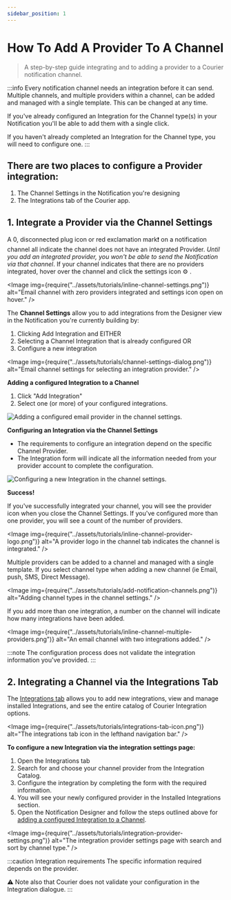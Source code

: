 ```yaml
---
sidebar_position: 1
---
```



# How To Add A Provider To A Channel

> A step-by-step guide integrating and to adding a provider to a Courier notification channel.

:::info Every notification channel needs an integration before it can send.
Multiple channels, and multiple providers within a channel, can be added and managed with a single template. This can be changed at any time.

If you've already configured an Integration for the Channel type(s) in your Notification you'll be able to add them with a single click.

If you haven't already completed an Integration for the Channel type, you will need to configure one.
:::

## There are two places to configure a Provider integration:

1. The Channel Settings in the Notification you're designing
2. The Integrations tab of the Courier app.

## 1. Integrate a Provider via the Channel Settings

A 0, disconnected plug icon or red exclamation mark❗️ on a notification channel all indicate the channel does not have an integrated Provider. _Until you add an integrated provider, you won't be able to send the Notification via that channel_. If your channel indicates that there are no providers integrated, hover over the channel and click the settings icon ⚙️ .

<Image
  img={require("../assets/tutorials/inline-channel-settings.png")}
  alt="Email channel with zero providers integrated and settings icon open on hover."
/>

The **Channel Settings** allow you to add integrations from the Designer view in the Notification you're currently building by:

1. Clicking Add Integration and EITHER
2. Selecting a Channel Integration that is already configured OR
3. Configure a new integration

<Image
  img={require("../assets/tutorials/channel-settings-dialog.png")}
  alt="Email channel settings for selecting an integration provider."
/>

**Adding a configured Integration to a Channel**

1. Click "Add Integration"
2. Select one (or more) of your configured integrations.

<GifWrapper width={1069} height={685} caption="Adding a configured email provider in the channel settings.">

![Adding a configured email provider in the channel settings.](../assets/tutorials/adding-configured-integrations.gif)

</GifWrapper>

**Configuring an Integration via the Channel Settings**

- The requirements to configure an integration depend on the specific Channel Provider.
- The Integration form will indicate all the information needed from your provider account to complete the configuration.

<GifWrapper width={1069} height={685} caption="Configuring a new Integration in the channel settings.">

![Configuring a new Integration in the channel settings.](../assets/tutorials/configuring-an-integration.gif)

</GifWrapper>

**Success!**

If you've successfully integrated your channel, you will see the provider icon when you close the Channel Settings. If you've configured more than one provider, you will see a count of the number of providers.

<Image
  img={require("../assets/tutorials/inline-channel-provider-logo.png")}
  alt="A provider logo in the channel tab indicates the channel is integrated."
/>

Multiple providers can be added to a channel and managed with a single template. If you select channel type when adding a new channel (ie Email, push, SMS, Direct Message).

<Image
  img={require("../assets/tutorials/add-notification-channels.png")}
  alt="Adding channel types in the channel settings."
/>

If you add more than one integration, a number on the channel will indicate how many integrations have been added.

<Image
  img={require("../assets/tutorials/inline-channel-multiple-providers.png")}
  alt="An email channel with two integrations added."
/>

:::note
The configuration process does not validate the integration information you've provided.
:::

## 2. Integrating a Channel via the Integrations Tab

The [Integrations tab](https://app.courier.com/integrations) allows you to add new integrations, view and manage installed Integrations, and see the entire catalog of Courier Integration options.

<Image
  img={require("../assets/tutorials/integrations-tab-icon.png")}
  alt="The integrations tab icon in the lefthand navigation bar."
/>

**To configure a new Integration via the integration settings page:**

1. Open the Integrations tab
2. Search for and choose your channel provider from the Integration Catalog.
3. Configure the integration by completing the form with the required information.
4. You will see your newly configured provider in the Installed Integrations section.
5. Open the Notification Designer and follow the steps outlined above for [adding a configured Integration to a Channel](#1-integrate-a-provider-via-the-channel-settings).

<Image
  img={require("../assets/tutorials/integration-provider-settings.png")}
  alt="The integration provider settings page with search and sort by channel type."
/>

:::caution Integration requirements
The specific information required depends on the provider.

⚠️ Note also that Courier does not validate your configuration in the Integration dialogue.
:::
